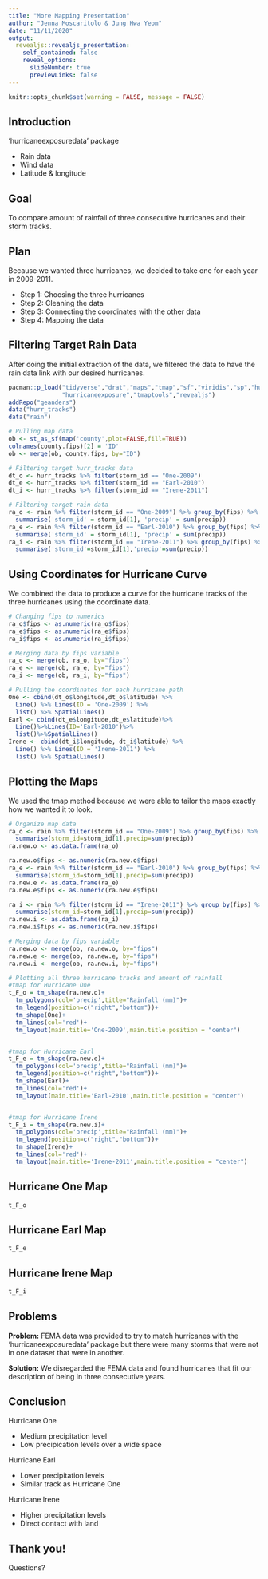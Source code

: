 ```yaml
---
title: "More Mapping Presentation"
author: "Jenna Moscaritolo & Jung Hwa Yeom"
date: "11/11/2020"
output:
  revealjs::revealjs_presentation:
    self_contained: false
    reveal_options:
      slideNumber: true
      previewLinks: false
---
```


```r
knitr::opts_chunk$set(warning = FALSE, message = FALSE)
```

## Introduction

'hurricaneexposuredata' package

- Rain data
- Wind data
- Latitude & longitude


## Goal

To compare amount of rainfall of three consecutive hurricanes and their storm tracks.


## Plan

Because we wanted three hurricanes, we decided to take one for each year in 2009-2011.

- Step 1: Choosing the three hurricanes
- Step 2: Cleaning the data
- Step 3: Connecting the coordinates with the other data
- Step 4: Mapping the data


## Filtering Target Rain Data

After doing the initial extraction of the data, we filtered the data to have the rain data link with our desired hurricanes.

```r
pacman::p_load("tidyverse","drat","maps","tmap","sf","viridis","sp","hurricaneexposuredata",
               "hurricaneexposure","tmaptools","revealjs")
addRepo("geanders")
data("hurr_tracks") 
data("rain")

# Pulling map data
ob <- st_as_sf(map('county',plot=FALSE,fill=TRUE))
colnames(county.fips)[2] = 'ID'
ob <- merge(ob, county.fips, by="ID")

# Filtering target hurr_tracks data
dt_o <- hurr_tracks %>% filter(storm_id == "One-2009")
dt_e <- hurr_tracks %>% filter(storm_id == "Earl-2010")
dt_i <- hurr_tracks %>% filter(storm_id == "Irene-2011")

# Filtering target rain data
ra_o <- rain %>% filter(storm_id == "One-2009") %>% group_by(fips) %>%
  summarise('storm_id' = storm_id[1], 'precip' = sum(precip))
ra_e <- rain %>% filter(storm_id == "Earl-2010") %>% group_by(fips) %>%
  summarise('storm_id' = storm_id[1], 'precip' = sum(precip))
ra_i <- rain %>% filter(storm_id == "Irene-2011") %>% group_by(fips) %>%
  summarise('storm_id'=storm_id[1],'precip'=sum(precip))
```


## Using Coordinates for Hurricane Curve

We combined the data to produce a curve for the hurricane tracks of the three hurricanes using the coordinate data.

```r
# Changing fips to numerics
ra_o$fips <- as.numeric(ra_o$fips)
ra_e$fips <- as.numeric(ra_e$fips)
ra_i$fips <- as.numeric(ra_i$fips)

# Merging data by fips variable
ra_o <- merge(ob, ra_o, by="fips")
ra_e <- merge(ob, ra_e, by="fips")
ra_i <- merge(ob, ra_i, by="fips")

# Pulling the coordinates for each hurricane path
One <- cbind(dt_o$longitude,dt_o$latitude) %>%
  Line() %>% Lines(ID = 'One-2009') %>%
  list() %>% SpatialLines()
Earl <- cbind(dt_e$longitude,dt_e$latitude)%>%
  Line()%>%Lines(ID='Earl-2010')%>%
  list()%>%SpatialLines()
Irene <- cbind(dt_i$longitude, dt_i$latitude) %>%
  Line() %>% Lines(ID = 'Irene-2011') %>%
  list() %>% SpatialLines()
```


## Plotting the Maps

We used the tmap method because we were able to tailor the maps exactly how we wanted it to look.

```r
# Organize map data
ra_o <- rain %>% filter(storm_id == "One-2009") %>% group_by(fips) %>%
  summarise(storm_id=storm_id[1],precip=sum(precip))
ra.new.o <- as.data.frame(ra_o)

ra.new.o$fips <- as.numeric(ra.new.o$fips)
ra_e <- rain %>% filter(storm_id == "Earl-2010") %>% group_by(fips) %>%
  summarise(storm_id=storm_id[1],precip=sum(precip))
ra.new.e <- as.data.frame(ra_e)
ra.new.e$fips <- as.numeric(ra.new.e$fips)

ra_i <- rain %>% filter(storm_id == "Irene-2011") %>% group_by(fips) %>%
  summarise(storm_id=storm_id[1],precip=sum(precip))
ra.new.i <- as.data.frame(ra_i)
ra.new.i$fips <- as.numeric(ra.new.i$fips)

# Merging data by fips variable
ra.new.o <- merge(ob, ra.new.o, by="fips")
ra.new.e <- merge(ob, ra.new.e, by="fips")
ra.new.i <- merge(ob, ra.new.i, by="fips")
```

```r
# Plotting all three hurricane tracks and amount of rainfall
#tmap for Hurricane One
t_F_o = tm_shape(ra.new.o)+
  tm_polygons(col='precip',title="Rainfall (mm)")+
  tm_legend(position=c("right","bottom"))+
  tm_shape(One)+
  tm_lines(col='red')+
  tm_layout(main.title='One-2009',main.title.position = "center") 


#tmap for Hurricane Earl
t_F_e = tm_shape(ra.new.e)+
  tm_polygons(col='precip',title="Rainfall (mm)")+
  tm_legend(position=c("right","bottom"))+
  tm_shape(Earl)+
  tm_lines(col='red')+
  tm_layout(main.title='Earl-2010',main.title.position = "center")


#tmap for Hurricane Irene
t_F_i = tm_shape(ra.new.i)+
  tm_polygons(col='precip',title="Rainfall (mm)")+
  tm_legend(position=c("right","bottom"))+
  tm_shape(Irene)+
  tm_lines(col='red')+
  tm_layout(main.title='Irene-2011',main.title.position = "center") 
```


## Hurricane One Map

```r
t_F_o
```


## Hurricane Earl Map

```r
t_F_e
```


## Hurricane Irene Map

```r
t_F_i
```


## Problems

**Problem:** FEMA data was provided to try to match hurricanes with the 'hurricaneexposuredata' package but there were many storms that were not in one dataset that were in another.

**Solution:** We disregarded the FEMA data and found hurricanes that fit our description of being in three consecutive years.


## Conclusion

Hurricane One

- Medium precipitation level
- Low precipication levels over a wide space

Hurricane Earl

- Lower precipitation levels
- Similar track as Hurricane One

Hurricane Irene

- Higher precipitation levels
- Direct contact with land


## Thank you!

Questions?
